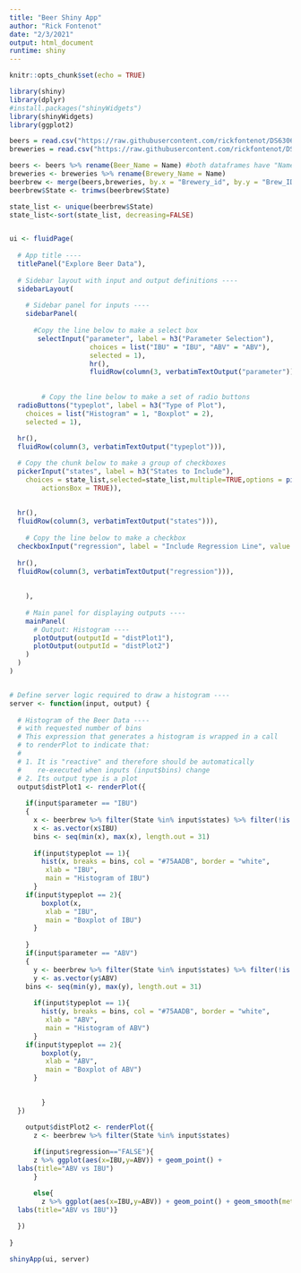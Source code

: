 ```yaml
---
title: "Beer Shiny App"
author: "Rick Fontenot"
date: "2/3/2021"
output: html_document
runtime: shiny
---
```


```r
knitr::opts_chunk$set(echo = TRUE)
```

```r

library(shiny)
library(dplyr)
#install.packages("shinyWidgets")
library(shinyWidgets)
library(ggplot2)

beers = read.csv("https://raw.githubusercontent.com/rickfontenot/DS6306_Study1/main/Beers.csv", header = TRUE)
breweries = read.csv("https://raw.githubusercontent.com/rickfontenot/DS6306_Study1/main/Breweries.csv", header = TRUE)

beers <- beers %>% rename(Beer_Name = Name) #both dataframes have "Name"
breweries <- breweries %>% rename(Brewery_Name = Name)
beerbrew <- merge(beers,breweries, by.x = "Brewery_id", by.y = "Brew_ID")
beerbrew$State <- trimws(beerbrew$State)

state_list <- unique(beerbrew$State)
state_list<-sort(state_list, decreasing=FALSE)


ui <- fluidPage(
  
  # App title ----
  titlePanel("Explore Beer Data"),
  
  # Sidebar layout with input and output definitions ----
  sidebarLayout(
    
    # Sidebar panel for inputs ----
    sidebarPanel(
      
      #Copy the line below to make a select box 
       selectInput("parameter", label = h3("Parameter Selection"), 
                    choices = list("IBU" = "IBU", "ABV" = "ABV"), 
                    selected = 1),
                    hr(),
                    fluidRow(column(3, verbatimTextOutput("parameter"))),
      
       
        # Copy the line below to make a set of radio buttons
  radioButtons("typeplot", label = h3("Type of Plot"),
    choices = list("Histogram" = 1, "Boxplot" = 2), 
    selected = 1),
  
  hr(),
  fluidRow(column(3, verbatimTextOutput("typeplot"))), 

  # Copy the chunk below to make a group of checkboxes
  pickerInput("states", label = h3("States to Include"), 
    choices = state_list,selected=state_list,multiple=TRUE,options = pickerOptions(
        actionsBox = TRUE)),
  
  
  hr(),
  fluidRow(column(3, verbatimTextOutput("states"))),
  
    # Copy the line below to make a checkbox
  checkboxInput("regression", label = "Include Regression Line", value = FALSE),
  
  hr(),
  fluidRow(column(3, verbatimTextOutput("regression"))),
  
  
    ),
    
    # Main panel for displaying outputs ----
    mainPanel(
      # Output: Histogram ----
      plotOutput(outputId = "distPlot1"),
      plotOutput(outputId = "distPlot2")
    )
  )
)


# Define server logic required to draw a histogram ----
server <- function(input, output) {
  
  # Histogram of the Beer Data ----
  # with requested number of bins
  # This expression that generates a histogram is wrapped in a call
  # to renderPlot to indicate that:
  #
  # 1. It is "reactive" and therefore should be automatically
  #    re-executed when inputs (input$bins) change
  # 2. Its output type is a plot
  output$distPlot1 <- renderPlot({
    
    if(input$parameter == "IBU")
    {
      x <- beerbrew %>% filter(State %in% input$states) %>% filter(!is.na(IBU))
      x <- as.vector(x$IBU)
      bins <- seq(min(x), max(x), length.out = 31)
    
      if(input$typeplot == 1){
        hist(x, breaks = bins, col = "#75AADB", border = "white",
         xlab = "IBU",
         main = "Histogram of IBU")
      }
    if(input$typeplot == 2){
        boxplot(x, 
         xlab = "IBU",
         main = "Boxplot of IBU")
      }
    
    }
    if(input$parameter == "ABV")
    {
      y <- beerbrew %>% filter(State %in% input$states) %>% filter(!is.na(ABV))
      y <- as.vector(y$ABV)
    bins <- seq(min(y), max(y), length.out = 31)
    
      if(input$typeplot == 1){
        hist(y, breaks = bins, col = "#75AADB", border = "white",
         xlab = "ABV",
         main = "Histogram of ABV")
      }
    if(input$typeplot == 2){
        boxplot(y, 
         xlab = "ABV",
         main = "Boxplot of ABV")
      }
    

        }
  })

    output$distPlot2 <- renderPlot({
      z <- beerbrew %>% filter(State %in% input$states) 
      
      if(input$regression=="FALSE"){
      z %>% ggplot(aes(x=IBU,y=ABV)) + geom_point() +
  labs(title="ABV vs IBU")
      }

      else{
        z %>% ggplot(aes(x=IBU,y=ABV)) + geom_point() + geom_smooth(method='lm') +
  labs(title="ABV vs IBU")}
      
  })
    
}

shinyApp(ui, server)

```
